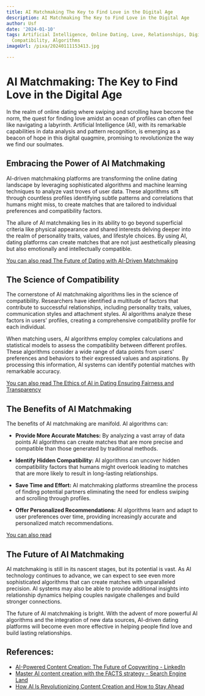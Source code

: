 ```yaml
---
title: AI Matchmaking The Key to Find Love in the Digital Age
description: AI Matchmaking The Key to Find Love in the Digital Age
author: Usf
date: '2024-01-10'
tags: Artificial Intelligence, Online Dating, Love, Relationships, Digital Age, Technology,
  Compatibility, Algorithms
imageUrl: /pixa/20240111153413.jpg

---
```

# AI Matchmaking: The Key to Find Love in the Digital Age

In the realm of online dating where  swiping and scrolling have become the norm, the  quest for finding love amidst an  ocean  of profiles can  often feel like navigating a labyrinth. Artificial Intelligence (AI), with its remarkable capabilities in data analysis and pattern  recognition, is emerging as a beacon of hope in this digital quagmire,  promising to revolutionize the way we find our soulmates.

## Embracing the Power of AI  Matchmaking

AI-driven matchmaking platforms are transforming the online dating landscape  by leveraging sophisticated algorithms and machine  learning techniques to  analyze vast troves of user data. These algorithms sift through countless profiles identifying subtle patterns and correlations  that humans  might  miss, to create matches that are  tailored to individual preferences and compatibility factors.

The allure of AI matchmaking lies in its ability to go beyond superficial criteria like physical appearance  and shared  interests delving deeper into the realm of personality  traits, values, and lifestyle  choices. By using AI,  dating platforms can create matches that are not just aesthetically pleasing but also emotionally and intellectually compatible.

[You can  also read The Future of Dating with AI-Driven Matchmaking](The%20Future%20of%20Dating%20with%20AI-Driven%20Matchmaking)


## The  Science of Compatibility

The cornerstone of AI matchmaking algorithms lies  in the  science of compatibility. Researchers have identified a multitude  of factors that contribute to successful relationships, including personality traits, values, communication styles and attachment styles. AI algorithms analyze these factors in users' profiles, creating a  comprehensive compatibility profile for each individual.

When matching users, AI  algorithms employ complex calculations and statistical models to assess the  compatibility  between different profiles. These algorithms consider a wide range of data points from users' preferences and behaviors to their expressed values and aspirations. By processing this information, AI systems can identify potential matches with remarkable accuracy.

[You can  also read The Ethics of  AI in Dating Ensuring Fairness and Transparency](The%20Ethics%20of%20AI%20in%20Dating%20Ensuring%20Fairness%20and%20Transparency)


## The Benefits of AI Matchmaking

The benefits of AI matchmaking are manifold. AI algorithms can:

*  **Provide More Accurate  Matches:** By analyzing a vast array of data points AI algorithms can create matches that are more precise and compatible than those generated by traditional methods.

*  **Identify Hidden Compatibility:** AI  algorithms can uncover hidden compatibility factors that  humans might overlook leading to matches that are more likely to result in long-lasting relationships.

* **Save  Time and Effort:**  AI matchmaking platforms streamline the process of finding  potential partners eliminating the  need for endless  swiping and scrolling through profiles.

*  **Offer  Personalized Recommendations:** AI algorithms learn and  adapt to user preferences over time, providing increasingly accurate and personalized match recommendations.

[You can also read ]()


## The Future of AI Matchmaking

AI matchmaking is still  in its nascent stages,  but its potential is vast. As AI technology continues to advance, we can expect to see even more sophisticated  algorithms that  can create matches with unparalleled precision. AI systems may also be able to provide additional insights into relationship dynamics helping couples navigate challenges and  build  stronger connections.

The future of AI matchmaking is bright. With  the advent of more powerful AI algorithms and the integration of new data sources, AI-driven dating platforms  will become even more effective in helping people find love and build lasting relationships.

## References:
- [AI-Powered Content Creation: The Future of Copywriting - LinkedIn](https://www.linkedin.com/pulse/ai-powered-content-creation-future-cfukc)
- [Master AI content creation with the FACTS strategy - Search Engine Land](https://searchengineland.com/master-ai-content-creation-with-the-facts-strategy-429616)
- [How AI Is Revolutionizing Content Creation and How to Stay Ahead](https://rockcontent.com/blog/ai-content-creation/)
